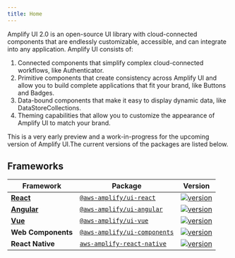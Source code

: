 ```yaml
---
title: Home
---
```


Amplify UI 2.0 is an open-source UI library with cloud-connected components that are endlessly customizable, accessible, and can integrate into any application. Amplify UI consists of:

1. Connected components that simplify complex cloud-connected workflows, like Authenticator.
2. Primitive components that create consistency across Amplify UI and allow you to build complete applications that fit your brand, like Buttons and Badges.
3. Data-bound components that make it easy to display dynamic data, like DataStoreCollections.
4. Theming capabilities that allow you to customize the appearance of Amplify UI to match your brand.

This is a very early preview and a work-in-progress for the upcoming version of Amplify UI.The current versions of the packages are listed below.

## Frameworks

| Framework                                                   | Package                                                                                  | Version                                                                                                                                    |
| ----------------------------------------------------------- | ---------------------------------------------------------------------------------------- | ------------------------------------------------------------------------------------------------------------------------------------------ |
| [**React**](ui/components/authenticator?platform=react)     | [`@aws-amplify/ui-react`](https://www.npmjs.com/package/@aws-amplify/ui-react)           | [![version](https://img.shields.io/npm/v/@aws-amplify/ui-react/latest.svg)](https://www.npmjs.com/package/@aws-amplify/ui-react)           |
| [**Angular**](ui/components/authenticator?platform=angular) | [`@aws-amplify/ui-angular`](https://www.npmjs.com/package/@aws-amplify/ui-angular)       | [![version](https://img.shields.io/npm/v/@aws-amplify/ui-angular/latest.svg)](https://www.npmjs.com/package/@aws-amplify/ui-angular)       |
| [**Vue**](ui/components/authenticator?platform=vue)         | [`@aws-amplify/ui-vue`](https://www.npmjs.com/package/@aws-amplify/ui-vue)               | [![version](https://img.shields.io/npm/v/@aws-amplify/ui-vue/latest.svg)](https://www.npmjs.com/package/@aws-amplify/ui-vue)               |
| **Web Components**                                          | [`@aws-amplify/ui-components`](https://www.npmjs.com/package/@aws-amplify/ui-components) | [![version](https://img.shields.io/npm/v/@aws-amplify/ui-components/latest.svg)](https://www.npmjs.com/package/@aws-amplify/ui-components) |
| **React Native**                                            | [`aws-amplify-react-native`](https://www.npmjs.com/package/aws-amplify-react-native)     | [![version](https://img.shields.io/npm/v/aws-amplify-react-native/latest.svg)](https://www.npmjs.com/package/aws-amplify-react-native)     |
